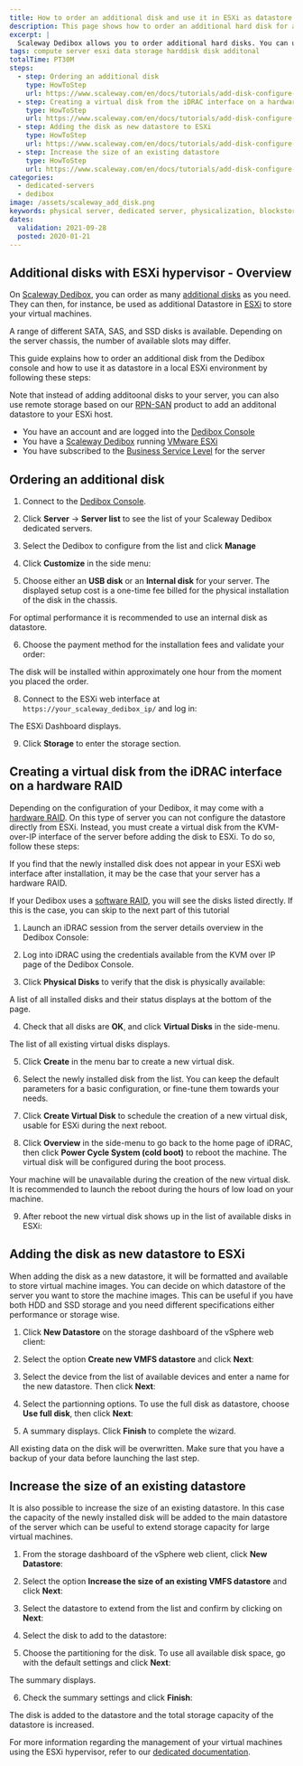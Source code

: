 ```yaml
---
title: How to order an additional disk and use it in ESXi as datastore
description: This page shows how to order an additional hard disk for a Scaleway Dedibox and how to use it in ESXi as datastore.
excerpt: |
  Scaleway Dedibox allows you to order additional hard disks. You can use these disks for example as additional Datastore in ESXi to store your virtual machines.
tags: compute server esxi data storage harddisk disk additonal
totalTime: PT30M
steps:
  - step: Ordering an additional disk
    type: HowToStep
    url: https://www.scaleway.com/en/docs/tutorials/add-disk-configure-fatastore-esxi/#Ordering-an-additional-disk
  - step: Creating a virtual disk from the iDRAC interface on a hardware RAID
    type: HowToStep
    url: https://www.scaleway.com/en/docs/tutorials/add-disk-configure-fatastore-esxi/#Creating-a-virtual-disk-from-the-iDRAC-interface-on-a-hardware-RAID
  - step: Adding the disk as new datastore to ESXi
    type: HowToStep
    url: https://www.scaleway.com/en/docs/tutorials/add-disk-configure-fatastore-esxi/#Adding-the-Disk-as-new-datastore-to-ESXi
  - step: Increase the size of an existing datastore
    type: HowToStep
    url: https://www.scaleway.com/en/docs/tutorials/add-disk-configure-fatastore-esxi/#Increase-the-size-of-an-existing-datastore
categories:
  - dedicated-servers
  - dedibox
image: /assets/scaleway_add_disk.png
keywords: physical server, dedicated server, physicalization, blockstorage, cloud storage, additional disk, dedibox, esxi, vmware
dates:
  validation: 2021-09-28
  posted: 2020-01-21
---
```


## Additional disks with ESXi hypervisor - Overview

On [Scaleway Dedibox](https://www.scaleway.com/en/dedibox/), you can order as many [additional disks](https://www.scaleway.com/en/dedibox/storage/local-disks/) as you need. They can then, for instance, be used as additional Datastore in [ESXi](https://www.vmware.com/products/esxi-and-esx.html) to store your virtual machines.

A range of different SATA, SAS, and SSD disks is available. Depending on the server chassis, the number of available slots may differ.

This guide explains how to order an additional disk from the Dedibox console and how to use it as datastore in a local ESXi environment by following these steps:

Note that instead of adding additoonal disks to your server, you can also use remote storage based on our [RPN-SAN](https://www.scaleway.com/en/dedibox/storage/rpn-san/) product to add an additonal datastore to your ESXi host.

<Message type="requirement">

- You have an account and are logged into the [Dedibox Console](https://console.online.net)
- You have a [Scaleway Dedibox](https://www.scaleway.com/en/dedibox/) running [VMware ESXi](/tutorials/configure-virtual-machine-esxi/#installing-esxi)
- You have subscribed to the [Business Service Level](https://www.scaleway.com/en/dedibox/basic-and-business-services/) for the server

</Message>

## Ordering an additional disk

1. Connect to the [Dedibox Console](https://console.online.net/).

2. Click **Server** -> **Server list** to see the list of your Scaleway Dedibox dedicated servers.

3. Select the Dedibox to configure from the list and click **Manage**

4. Click **Customize** in the side menu:

  <Lightbox src="scaleway-add_disk_customize.png" width="200" alt="" />

5. Choose either an **USB disk** or an **Internal disk** for your server. The displayed setup cost is a one-time fee billed for the physical installation of the disk in the chassis.

  <Message type="important">

  For optimal performance it is recommended to use an internal disk as datastore.

  </Message>

  <Lightbox src="scaleway-add_disk_choose_storage.png" width="800" alt="" />

6. Choose the payment method for the installation fees and validate your order:

  <Lightbox src="scaleway-add_disk_validate_order.png" width="800" alt="" />

  <Message type="note">

  The disk will be installed within approximately one hour from the moment you placed the order.

  </Message>

8. Connect to the ESXi web interface at `https://your_scaleway_dedibox_ip/` and log in:

  <Lightbox src="scaleway-add_disk_vmware.png" width="800" alt="" />

  The ESXi Dashboard displays.

  <Lightbox src="scaleway-add_disk_vmware_dashboard.png" width="800" alt="" />

9. Click **Storage** to enter the storage section.

## Creating a virtual disk from the iDRAC interface on a hardware RAID

Depending on the configuration of your Dedibox, it may come with a [hardware RAID](https://en.wikipedia.org/wiki/Disk_array_controller). On this type of server you can not configure the datastore directly from ESXi. Instead, you must create a virtual disk from the KVM-over-IP interface of the server before adding the disk to ESXi. To do so, follow these steps:

  <Message type="note">

  If you find that the newly installed disk does not appear in your ESXi web interface after installation, it may be the case that your server has a hardware RAID.

  </Message>

If your Dedibox uses a [software RAID](https://en.wikipedia.org/wiki/RAID#SOFTWARE), you will see the disks listed directly. If this is the case, you can skip to the next part of this tutorial

  <Lightbox src="scaleway-add_disk_not_visible.png" width="800" alt="" />

1. Launch an iDRAC session from the server details overview in the Dedibox Console:

  <Lightbox src="scaleway-add_disk_connect_idrac.png" width="800" alt="" />

2. Log into iDRAC using the credentials available from the KVM over IP page of the Dedibox Console.

3. Click **Physical Disks** to verify that the disk is physically available:

  <Lightbox src="scaleway-add_disk_physical_disks.png" width="500" alt="" />

  A list of all installed disks and their status displays at the bottom of the page.

  <Lightbox src="scaleway-add_disk_physical_disks_list.png" width="800" alt="" />

4. Check that all disks are **OK**, and click **Virtual Disks** in the side-menu.

  The list of all existing virtual disks displays. 
  
5. Click **Create** in the menu bar to create a new virtual disk.

  <Lightbox
    src="scaleway-add-disk-esxi/add_disk_virtual_disk_create.png"
    width="300"
    alt=""
  />

6. Select the newly installed disk from the list. You can keep the default parameters for a basic configuration, or fine-tune them towards your needs.

  <Lightbox
    src="scaleway-add-disk-esxi/add_disk_virtual_disk_settings.png"
    width="800"
    alt=""
  />

7. Click **Create Virtual Disk** to schedule the creation of a new virtual disk, usable for ESXi during the next reboot.

8. Click **Overview** in the side-menu to go back to the home page of iDRAC, then click **Power Cycle System (cold boot)** to reboot the machine. The virtual disk will be configured during the boot process.

  <Lightbox
    src="scaleway-add-disk-esxi/add_disk_power_cycle_system.png"
    width="300"
    alt=""
  />

  <Message type="important">

  Your machine will be unavailable during the creation of the new virtual disk. It is recommended to launch the reboot during the hours of low load on your machine.

  </Message>

9. After reboot the new virtual disk shows up in the list of available disks in ESXi:

  <Lightbox
    src="scaleway-add-disk-esxi/add_disk_virtual_disk_created.png"
    width="800"
    alt=""
  />

## Adding the disk as new datastore to ESXi

When adding the disk as a new datastore, it will be formatted and available to store virtual machine images. You can decide on which datastore of the server you want to store the machine images. This can be useful if you have both HDD and SSD storage and you need different specifications either performance or storage wise.

1. Click **New Datastore** on the storage dashboard of the vSphere web client:

  <Lightbox src="scaleway-add_disk_new_datastore.png" width="800" alt="" />

2. Select the option **Create new VMFS datastore** and click **Next**:

  <Lightbox src="scaleway-add_disk_new_datastore_create.png" width="500" alt="" />

3. Select the device from the list of available devices and enter a name for the new datastore. Then click **Next**:

  <Lightbox src="scaleway-add_disk_select_device.png" width="500" alt="" />

4. Select the partionning options. To use the full disk as datastore, choose **Use full disk**, then click **Next**:

  <Lightbox
    src="scaleway-add_disk_select_partitioning_options.png"
    width="500"
    alt=""
  />

5. A summary displays. Click **Finish** to complete the wizard.

  <Message type="important">

  All existing data on the disk will be overwritten. Make sure that you have a backup of your data before launching the last step.

  </Message>

  <Lightbox src="scaleway-add_disk_confirm_partition.png" width="500" alt="" />

## Increase the size of an existing datastore

It is also possible to increase the size of an existing datastore. In this case the capacity of the newly installed disk will be added to the main datastore of the server which can be useful to extend storage capacity for large virtual machines.

1. From the storage dashboard of the vSphere web client, click **New Datastore**:

  <Lightbox src="scaleway-add_disk_new_datastore.png" width="800" alt="" />

2. Select the option **Increase the size of an existing VMFS datastore** and click **Next**:

  <Lightbox src="scaleway-add_disk_increase_datastore.png" width="800" alt="" />

3. Select the datastore to extend from the list and confirm by clicking on **Next**:

  <Lightbox src="scaleway-add_disk_select_datastore.png" width="800" alt="" />

4. Select the disk to add to the datastore:

  <Lightbox src="scaleway-add_disk_select_datastore.png" width="800" alt="" />

5. Choose the partitioning for the disk. To use all available disk space, go with the default settings and click **Next**:

  <Lightbox
    src="scaleway-add_disk_increase_datastore_partitioning.png"
    width="800"
    alt=""
  />

  The summary displays. 
  
6. Check the summary settings and click **Finish**:

  <Lightbox src="scaleway-add_disk_ready_to_extend.png" width="800" alt="" />

The disk is added to the datastore and the total storage capacity of the datastore is increased.

For more information regarding the management of your virtual machines using the ESXi hypervisor, refer to our [dedicated documentation](/tutorials/configure-virtual-machine-esxi/).
